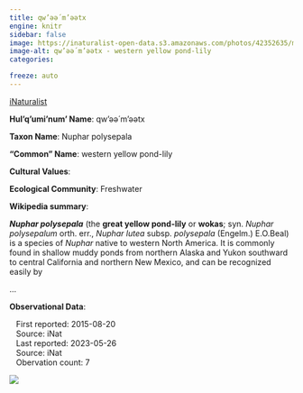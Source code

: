 ```yaml
---
title: qw’əә́ m’əәtx
engine: knitr
sidebar: false
image: https://inaturalist-open-data.s3.amazonaws.com/photos/42352635/medium.jpeg
image-alt: qw’əә́ m’əәtx - western yellow pond-lily
categories:

freeze: auto
---
```


<div role="img" class="imerss-photo" style="background-image: url(https://inaturalist-open-data.s3.amazonaws.com/photos/42352635/medium.jpeg)" 
 alt="qw’əә́ m’əәtx - western yellow pond-lily">
 <a href="https://www.inaturalist.org/taxa/78234" target="_blank" class="taxonDisplay-iNat-extern">iNaturalist<span class="external-link"></span></a>
</div>

**Hul'q'umi'num' Name**: qw’əә́ m’əәtx



**Taxon Name**: Nuphar polysepala

**"Common" Name**: western yellow pond-lily

**Cultural Values**:

:::{layout-nrow=1}

:::

**Ecological Community**: Freshwater

**Wikipedia summary**:
<p class="mw-empty-elt">
</p>

<p><i><b>Nuphar polysepala</b></i> (the <b>great yellow pond-lily</b> or <b>wokas</b>; syn. <i>Nuphar polysepalum</i> orth. err., <i>Nuphar lutea</i> subsp. <i>polysepala</i> (Engelm.) E.O.Beal) is a species of <i>Nuphar</i> native to western North America. It is commonly found in shallow muddy ponds from northern Alaska and Yukon southward to central California and northern New Mexico, and can be recognized easily by</p>...

**Observational Data**:

|    First reported: 2015-08-20

|    Source: iNat

|    Last reported: 2023-05-26

|    Source: iNat

|    Obervation count: 7

![](community_dist.png)
